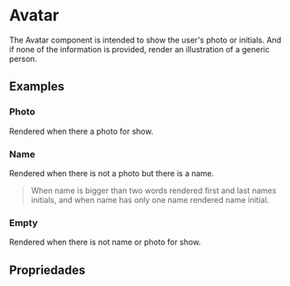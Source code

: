 
<Meta of={AvatarStories} />

# Avatar

The Avatar component is intended to show the user's photo or initials. And if none of the information is provided, render an illustration of a generic person.

<Primary />

## Examples

### Photo

Rendered when there a photo for show.

<Canvas>
  <Story of={AvatarStories.Photo} />
</Canvas>

### Name

Rendered when there is not a photo but there is a name.

> When name is bigger than two words rendered first and last names initials, and when name has only one name rendered name initial.

<Canvas>
  <Story of={AvatarStories.Name} />
</Canvas>

### Empty

Rendered when there is not name or photo for show.

<Canvas>
  <Story of={AvatarStories.Empty} />
</Canvas>

## Propriedades

<Controls />